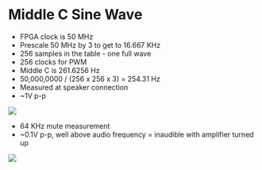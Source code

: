 = Middle C Sine Wave =

* FPGA clock is 50 MHz
* Prescale 50 MHz by 3 to get to 16.667 KHz
* 256 samples in the table - one full wave
* 256 clocks for PWM
* Middle C is 261.6256 Hz
* 50,000,0000 / (256 x 256 x 3) = 254.31 Hz
* Measured at speaker connection
* ~1V p-p

<img src="https://raw.githubusercontent.com/douggilliland/FPGA_Sound/main/MiddleCSine/MiddleC_Scope_Cap.png"></img>

* 64 KHz mute measurement
* ~0.1V p-p, well above audio frequency = inaudible with amplifier turned up

<img src="https://raw.githubusercontent.com/douggilliland/FPGA_Sound/main/MiddleCSine/MuteNoise.png"></img>
